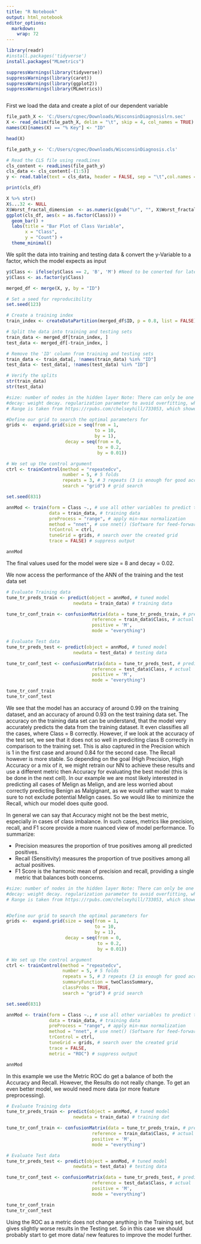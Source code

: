 ```yaml
---
title: "R Notebook"
output: html_notebook
editor_options: 
  markdown: 
    wrap: 72
---
```

```r
library(readr)
#install.packages('tidyverse')
install.packages("MLmetrics")

suppressWarnings(library(tidyverse))
suppressWarnings(library(caret))
suppressWarnings(library(ggplot2))
suppressWarnings(library(MLmetrics))



```
First we load the data and create a plot of our dependent variable
```r
file_path_X <- 'C:/Users/cgnec/Downloads/WisconsinDiagnosislrn.sec' 
X <- read_delim(file_path_X, delim = "\t", skip = 4, col_names = TRUE)
names(X)[names(X) == "% Key"] <- "ID"

head(X)

file_path_y <- 'C:/Users/cgnec/Downloads/WisconsinDiagnosis.cls'

# Read the CLS file using readLines 
cls_content <- readLines(file_path_y)
cls_data <- cls_content[-(1:5)]
y <- read.table(text = cls_data, header = FALSE, sep = "\t",col.names = c("ID", "Class"))

print(cls_df)

X %>% str()
X$...32 <- NULL
X$Worst_fractal_dimension  <- as.numeric(gsub("\r", "", X$Worst_fractal_dimension ))
ggplot(cls_df, aes(x = as.factor(Class))) +
  geom_bar() +
  labs(title = "Bar Plot of Class Variable",
       x = "Class",
       y = "Count") +
  theme_minimal()
```

We split the data into training and testing data & convert the y-Variable to a factor, which the model expects as input
```r
y$Class <- ifelse(y$Class == 2, 'B', 'M') #Need to be conerted for later use: B:Benign, M:Malignant
y$Class <- as.factor(y$Class)

merged_df <- merge(X, y, by = "ID")

# Set a seed for reproducibility
set.seed(123)

# Create a training index
train_index <- createDataPartition(merged_df$ID, p = 0.8, list = FALSE)

# Split the data into training and testing sets
train_data <- merged_df[train_index, ]
test_data <- merged_df[-train_index, ]

# Remove the 'ID' column from training and testing sets
train_data <- train_data[, !names(train_data) %in% "ID"]
test_data <- test_data[, !names(test_data) %in% "ID"]

# Verify the splits
str(train_data)
str(test_data)

```

```r
#size: number of nodes in the hidden layer Note: There can only be one hidden layer using nnet
#decay: weight decay. regularization parameter to avoid overfitting, which adds a penalty for complexity.
# Range is taken from https://rpubs.com/chelseyhill/733053, which showed good results

#Define our grid to search the optimal parameters for
grids <-  expand.grid(size = seq(from = 1, 
                                 to = 10, 
                                 by = 1),
                      decay = seq(from = 0,
                                  to = 0.2,
                                  by = 0.01))

# We set up the control argument
ctrl <- trainControl(method = "repeatedcv",
                     number = 5, # 5 folds
                     repeats = 3, # 3 repeats (3 is enough for good accuracy, taking 100 just takes too long)
                     search = "grid") # grid search

set.seed(831)

annMod <- train(form = Class ~., # use all other variables to predict target
                data = train_data, # training data
                preProcess = "range", # apply min-max normalization
                method = "nnet", # use nnet() (Software for feed-forward neural networks with a single hidden layer, and for multinomial log-linear model)
                trControl = ctrl, 
                tuneGrid = grids, # search over the created grid
                trace = FALSE) # suppress output

annMod
```
The final values used for the model were size = 8 and decay = 0.02.

We now access the performance of the ANN of the training and the test data set
```r
# Evaluate Training data
tune_tr_preds_train <- predict(object = annMod, # tuned model
                         newdata = train_data) # training data

tune_tr_conf_train <- confusionMatrix(data = tune_tr_preds_train, # predictions
                                reference = train_data$Class, # actual
                                positive = 'M',
                                mode = "everything")

# Evaluate Test data
tune_tr_preds_test <- predict(object = annMod, # tuned model
                         newdata = test_data) # testing data

tune_tr_conf_test <- confusionMatrix(data = tune_tr_preds_test, # predictions
                                reference = test_data$Class, # actual
                                positive = 'M',
                                mode = "everything")

tune_tr_conf_train
tune_tr_conf_test
```
We see that the model has an accuracy of around 0.99 on the training dataset, and an accuracy of around 0.93 on the test training data set.
The accuracy on the training data set can be understand, that the model very accurately predicts the data from the training dataset. It even classifies all the cases, where Class = B correctly. However, if we look at the accuracy of the test set, we see that it does not so well in prediciting class B correctly in comparison to the training set. This is also captured in the Precision which is 1 in the first case and around 0.84 for the second case. The Recall however is more stable. So depending on the goal (High Precision, High Accuracy or a mix of it, we might retrain our NN to achieve these results and use a different metric then Accuracy for evaluating the best model (this is be done in the next cell). 
In our example we are most likely interested in predicting all cases of Melign as Melign, and are less worried about correctly predicting Benign as Malgignant, as we would rather want to make sure to not exclude potential Melign cases. So we would like to minimize the Recall, which our model does quite good.

In general we can say that Accuracy might not be the best metric, especially in cases of class imbalance. In such cases, metrics like precision, recall, and F1 score provide a more nuanced view of model performance. To summarize:

- Precision measures the proportion of true positives among all predicted positives.
- Recall (Sensitivity) measures the proportion of true positives among all actual positives.
- F1 Score is the harmonic mean of precision and recall, providing a single metric that balances both concerns.
```r

#size: number of nodes in the hidden layer Note: There can only be one hidden layer using nnet
#decay: weight decay. regularization parameter to avoid overfitting, which adds a penalty for complexity.
# Range is taken from https://rpubs.com/chelseyhill/733053, which showed good results


#Define our grid to search the optimal parameters for
grids <-  expand.grid(size = seq(from = 1, 
                                 to = 10, 
                                 by = 1),
                      decay = seq(from = 0,
                                  to = 0.2,
                                  by = 0.01))

# We set up the control argument
ctrl <- trainControl(method = "repeatedcv",
                     number = 5, # 5 folds
                     repeats = 5, # 3 repeats (3 is enough for good accuracy, taking 100 just takes too long)
                     summaryFunction = twoClassSummary, 
                     classProbs = TRUE,
                     search = "grid") # grid search

set.seed(831)

annMod <- train(form = Class ~., # use all other variables to predict target
                data = train_data, # training data
                preProcess = "range", # apply min-max normalization
                method = "nnet", # use nnet() (Software for feed-forward neural networks with a single hidden layer, and for multinomial log-linear model)
                trControl = ctrl, 
                tuneGrid = grids, # search over the created grid
                trace = FALSE,
                metric = "ROC") # suppress output

annMod


```
In this example we use the Metric ROC do get a balance of both the Accuracy and Recall. However, the Results do not really change. To get an even better model, we would need more data (or more feature preprocessing). 

```r
# Evaluate Training data
tune_tr_preds_train <- predict(object = annMod, # tuned model
                         newdata = train_data) # training dat

tune_tr_conf_train <- confusionMatrix(data = tune_tr_preds_train, # predictions
                                reference = train_data$Class, # actual
                                positive = 'M',
                                mode = "everything")

# Evaluate Test data
tune_tr_preds_test <- predict(object = annMod, # tuned model
                         newdata = test_data) # testing data

tune_tr_conf_test <- confusionMatrix(data = tune_tr_preds_test, # predictions
                                reference = test_data$Class, # actual
                                positive = 'M',
                                mode = "everything")

tune_tr_conf_train
tune_tr_conf_test

```
Using the ROC as a metric does not change anything in the Training set, but gives slightly worse results in the Testing set. So in this case we should probably start to get more data/ new features to improve the model further.

